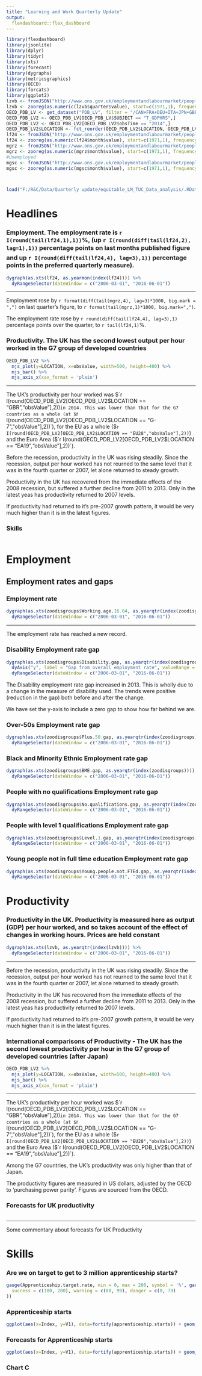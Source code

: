 ---
title: "Learning and Work Quarterly Update"
output: 
  flexdashboard::flex_dashboard
---

```{r setup, include=FALSE}
library(flexdashboard)
library(jsonlite)
library(dplyr)
library(tidyr)
library(xts)
library(forecast)
library(dygraphs)
library(metricsgraphics)
library(OECD)
library(forcats)
library(ggplot2)
lzvb <- fromJSON("http://www.ons.gov.uk/employmentandlabourmarket/peopleinwork/labourproductivity/timeseries/lzvb/prdy/data")
lzvb <- zooreg(as.numeric(lzvb$quarter$value), start=c(1971,1), frequency = 4)
OECD_PDB_LV <- get_dataset("PDB_LV", filter = "/CAN+FRA+DEU+ITA+JPN+GBR+USA+EA19+EU28+G-7+OECD.T_GDPPOP+T_GDPHRS.CPC",start_time = 2013, end_time = 2015, pre_formatted = TRUE)
OECD_PDB_LV2 <- OECD_PDB_LV[OECD_PDB_LV$SUBJECT == "T_GDPHRS",]
OECD_PDB_LV2 <- OECD_PDB_LV2[OECD_PDB_LV2$obsTime == "2014",]
OECD_PDB_LV2$LOCATION <- fct_reorder(OECD_PDB_LV2$LOCATION, OECD_PDB_LV2$obsValue)
lf24 <- fromJSON("http://www.ons.gov.uk/employmentandlabourmarket/peopleinwork/employmentandemployeetypes/timeseries/lf24/lms/data")
lf24 <- zooreg(as.numeric(lf24$month$value), start=c(1971,1), frequency = 12)
mgrz <- fromJSON("http://www.ons.gov.uk/employmentandlabourmarket/peopleinwork/employmentandemployeetypes/timeseries/mgrz/lms/data")
mgrz <- zooreg(as.numeric(mgrz$month$value), start=c(1971,1), frequency = 12)
#Unemployed
mgsc <- fromJSON("http://www.ons.gov.uk/employmentandlabourmarket/peoplenotinwork/unemployment/timeseries/mgsc/unem/data")
mgsc <- zooreg(as.numeric(mgsc$month$value), start=c(1971,1), frequency = 12)



load("F:/R&C/Data/Quarterly update/equitable_LM_TUC_Data_analysis/.RData")
```

Headlines {.storyboard}
======================================================

### Employment. The __employment rate__ is `r I(round(tail(lf24,1),1)) `%, (__up__ `r I(round(diff(tail(lf24,2), lag=1),1)) ` percentage points on last month&#146;s published figure and __up__ `r I(round(diff(tail(lf24,4), lag=3),1))` percentage points in the preferred quarterly measure). 

```{r}
dygraph(as.xts(lf24, as.yearmon(index(lf24)))) %>% 
  dyRangeSelector(dateWindow = c("2006-03-01", "2016-06-01"))
```

***

Employment rose by `r format(diff(tail(mgrz,4), lag=3)*1000, big.mark = ",")` on last quarter's figure, to `r format(tail(mgrz,1)*1000, big.mark=",")`. 

The employment rate rose by `r round(diff(tail(lf24,4), lag=3),1)` percentage points over the quarter, to `r tail(lf24,1)`%. 

### Productivity. The UK has the second lowest output per hour worked in the G7 group of developed countries

```{r}
OECD_PDB_LV2 %>%
  mjs_plot(y=LOCATION, x=obsValue, width=500, height=400) %>%
  mjs_bar() %>%
  mjs_axis_x(xax_format = 'plain')

```

***

The UK's productivity per hour worked was $`r I(round(OECD_PDB_LV2[OECD_PDB_LV2$LOCATION == "GBR","obsValue"],2))` in 2014. This was lower than that for the G7 countries as a whole (at $`r I(round(OECD_PDB_LV2[OECD_PDB_LV2$LOCATION == "G-7","obsValue"],2))`), for the EU as a whole ($`r I(round(OECD_PDB_LV2[OECD_PDB_LV2$LOCATION == "EU28","obsValue"],2))`) and the Euro Area ($`r I(round(OECD_PDB_LV2[OECD_PDB_LV2$LOCATION == "EA19","obsValue"],2))`).

Before the recession, productivity in the UK was rising steadily. Since the recession, output per hour worked has not reurned to the same level that it was in the fourth quarter or 2007, let alone returned to steady growth.

Productivity in the UK has recovered from the immediate effects of the 2008 recession, but suffered a further decline from 2011 to 2013. Only in the latest yeas has productivity returned to 2007 levels.

If productivity had returned to it's pre-2007 growth pattern, it would be very much higher than it is in the latest figures.

### Skills

```{r}

```



Employment {.storyboard}
======================================================

Employment rates and gaps
-----------------------------------------------------------------------

### Employment rate

```{r}
dygraph(as.xts(zoodisgroups$Working.age.16.64, as.yearqtr(index(zoodisgroups)))) %>% 
  dyRangeSelector(dateWindow = c("2006-03-01", "2016-06-01"))
```

***

The employment rate has reached a new record.


### Disability Employment rate gap

```{r}
dygraph(as.xts(zoodisgroups$Disability.gap, as.yearqtr(index(zoodisgroups)))) %>% 
  dyAxis("y", label = "Gap from overall employment rate", valueRange = c(-40, 5)) %>%
  dyRangeSelector(dateWindow = c("2006-03-01", "2016-06-01"))
```

The Disability employment rate gap increased in 2013. This is wholly due to a change in the measure of disability used. The trends were positive (reduction in the gap) both before and after the change.

We have set the y-axis to include a zero gap to show how far behind we are.

### Over-50s Employment rate gap

```{r}
dygraph(as.xts(zoodisgroups$Plus.50.gap, as.yearqtr(index(zoodisgroups)))) %>% 
  dyRangeSelector(dateWindow = c("2006-03-01", "2016-06-01"))

```

### Black and Minority Ethnic Employment rate gap

```{r}
dygraph(as.xts(zoodisgroups$BME.gap, as.yearqtr(index(zoodisgroups)))) %>% 
  dyRangeSelector(dateWindow = c("2006-03-01", "2016-06-01"))

```

### People with no qualifications Employment rate gap

```{r}
dygraph(as.xts(zoodisgroups$No.qualifications.gap, as.yearqtr(index(zoodisgroups)))) %>% 
  dyRangeSelector(dateWindow = c("2006-03-01", "2016-06-01"))

```

### People with level 1 qualifications Employment rate gap

```{r}
dygraph(as.xts(zoodisgroups$Level.1.gap, as.yearqtr(index(zoodisgroups)))) %>% 
  dyRangeSelector(dateWindow = c("2006-03-01", "2016-06-01"))

```

### Young people not in full time education Employment rate gap

```{r}
dygraph(as.xts(zoodisgroups$Young.people.not.FTEd.gap, as.yearqtr(index(zoodisgroups)))) %>% 
  dyRangeSelector(dateWindow = c("2006-03-01", "2016-06-01"))

```

Productivity {.storyboard}
==============================================================

### Productivity in the UK. Productivity is measured here as output (GDP) per hour worked, and so takes account of the effect of changes in working hours. Prices are held constant

```{r}
dygraph(as.xts(lzvb, as.yearqtr(index(lzvb)))) %>% 
  dyRangeSelector(dateWindow = c("2006-03-01", "2016-06-01"))

```

*** 

Before the recession, productivity in the UK was rising steadily. Since the recession, output per hour worked has not reurned to the same level that it was in the fourth quarter or 2007, let alone returned to steady growth.

Productivity in the UK has recovered from the immediate effects of the 2008 recession, but suffered a further decline from 2011 to 2013. Only in the latest yeas has productivity returned to 2007 levels.

If productivity had returned to it's pre-2007 growth pattern, it would be very much higher than it is in the latest figures.

### International comparisons of Productivity - The UK has the second lowest productivity per hour in the G7 group of developed countries (after Japan)

```{r}
OECD_PDB_LV2 %>%
  mjs_plot(y=LOCATION, x=obsValue, width=500, height=400) %>%
  mjs_bar() %>%
  mjs_axis_x(xax_format = 'plain')

```

*** 

The UK's productivity per hour worked was $`r I(round(OECD_PDB_LV2[OECD_PDB_LV2$LOCATION == "GBR","obsValue"],2))` in 2014. This was lower than that for the G7 countries as a whole (at $`r I(round(OECD_PDB_LV2[OECD_PDB_LV2$LOCATION == "G-7","obsValue"],2))`), for the EU as a whole ($`r I(round(OECD_PDB_LV2[OECD_PDB_LV2$LOCATION == "EU28","obsValue"],2))`) and the Euro Area ($`r I(round(OECD_PDB_LV2[OECD_PDB_LV2$LOCATION == "EA19","obsValue"],2))`). 

Among the G7 countries, the UK's productivity was only higher than that of Japan.

The productivity figures are measured in US dollars, adjusted by the OECD to 'purchasing power parity'. Figures are sourced from the OECD.

### Forecasts for UK productivity

```{r}

```

***

Some commentary about forecasts for UK Productivity


Skills {.storyboard}
======================================================

### Are we on target to get to 3 million apprenticeship starts?

```{r}
gauge(Apprenticeship.target.rate, min = 0, max = 200, symbol = '%', gaugeSectors(
  success = c(100, 200), warning = c(80, 99), danger = c(0, 79)
))

```

### Apprenticeship starts


```{r}
ggplot(aes(x=Index, y=V1), data=fortify(apprenticeship.starts)) + geom_line()

```

### Forecasts for Apprenticeship starts

```{r}
ggplot(aes(x=Index, y=V1), data=fortify(apprenticeship.starts)) + geom_line() + geom_forecast(apprenticeship.forecast)

```




### Chart C

```{r}

```


